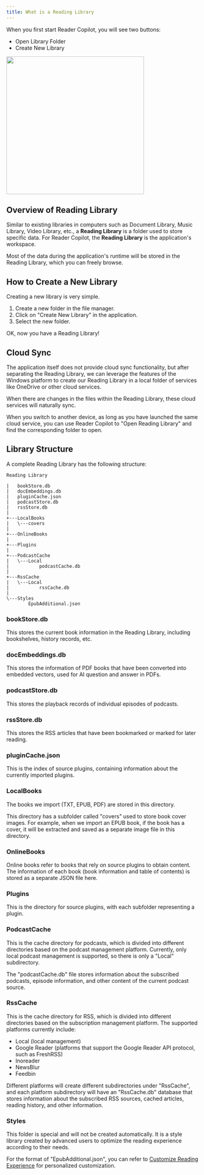 ```yaml
---
title: What is a Reading Library
---
```



When you first start Reader Copilot, you will see two buttons:

- Open Library Folder
- Create New Library

<img src={freButtons} width="360px"/>

## Overview of Reading Library

Similar to existing libraries in computers such as Document Library, Music Library, Video Library, etc., a **Reading Library** is a folder used to store specific data. For Reader Copilot, the **Reading Library** is the application's workspace.

Most of the data during the application's runtime will be stored in the Reading Library, which you can freely browse.

## How to Create a New Library

Creating a new library is very simple.

1. Create a new folder in the file manager.
2. Click on "Create New Library" in the application.
3. Select the new folder.

OK, now you have a Reading Library!

## Cloud Sync

The application itself does not provide cloud sync functionality, but after separating the Reading Library, we can leverage the features of the Windows platform to create our Reading Library in a local folder of services like OneDrive or other cloud services.

When there are changes in the files within the Reading Library, these cloud services will naturally sync.

When you switch to another device, as long as you have launched the same cloud service, you can use Reader Copilot to "Open Reading Library" and find the corresponding folder to open.

## Library Structure

A complete Reading Library has the following structure:

```
Reading Library

|   bookStore.db
|   docEmbeddings.db
|   pluginCache.json
|   podcastStore.db
|   rssStore.db
|
+---LocalBooks
|   \---covers
|
+---OnlineBooks
|
+---Plugins
|
+---PodcastCache
|   \---Local
|           podcastCache.db
|
+---RssCache
|   \---Local
|           rssCache.db
|
\---Styles
        EpubAdditional.json
```

### bookStore.db

This stores the current book information in the Reading Library, including bookshelves, history records, etc.

### docEmbeddings.db

This stores the information of PDF books that have been converted into embedded vectors, used for AI question and answer in PDFs.

### podcastStore.db

This stores the playback records of individual episodes of podcasts.

### rssStore.db

This stores the RSS articles that have been bookmarked or marked for later reading.

### pluginCache.json

This is the index of source plugins, containing information about the currently imported plugins.

### LocalBooks

The books we import (TXT, EPUB, PDF) are stored in this directory.

This directory has a subfolder called "covers" used to store book cover images. For example, when we import an EPUB book, if the book has a cover, it will be extracted and saved as a separate image file in this directory.

### OnlineBooks

Online books refer to books that rely on source plugins to obtain content. The information of each book (book information and table of contents) is stored as a separate JSON file here.

### Plugins

This is the directory for source plugins, with each subfolder representing a plugin.

### PodcastCache

This is the cache directory for podcasts, which is divided into different directories based on the podcast management platform. Currently, only local podcast management is supported, so there is only a "Local" subdirectory.

The "podcastCache.db" file stores information about the subscribed podcasts, episode information, and other content of the current podcast source.

### RssCache

This is the cache directory for RSS, which is divided into different directories based on the subscription management platform. The supported platforms currently include:

- Local (local management)
- Google Reader (platforms that support the Google Reader API protocol, such as FreshRSS)
- Inoreader
- NewsBlur
- Feedbin

Different platforms will create different subdirectories under "RssCache", and each platform subdirectory will have an "RssCache.db" database that stores information about the subscribed RSS sources, cached articles, reading history, and other information.

### Styles

This folder is special and will not be created automatically. It is a style library created by advanced users to optimize the reading experience according to their needs.

For the format of "EpubAdditional.json", you can refer to [Customize Reading Experience](./custom-reader) for personalized customization.